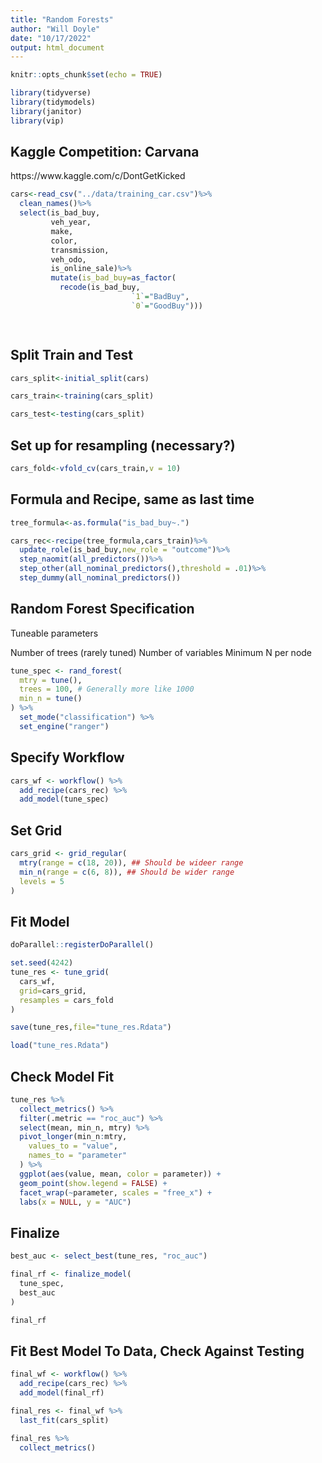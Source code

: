```yaml
---
title: "Random Forests"
author: "Will Doyle"
date: "10/17/2022"
output: html_document
---
```


```r
knitr::opts_chunk$set(echo = TRUE)
```


```r
library(tidyverse)
library(tidymodels)
library(janitor)
library(vip)
```

## Kaggle Competition: Carvana
https://www.kaggle.com/c/DontGetKicked

```r
cars<-read_csv("../data/training_car.csv")%>%
  clean_names()%>%
  select(is_bad_buy,
         veh_year,
         make,
         color,
         transmission,
         veh_odo,
         is_online_sale)%>%
         mutate(is_bad_buy=as_factor(
           recode(is_bad_buy,
                           `1`="BadBuy",
                           `0`="GoodBuy")))

  
```

## Split Train and Test

```r
cars_split<-initial_split(cars)

cars_train<-training(cars_split)

cars_test<-testing(cars_split)
```


## Set up for resampling (necessary?)

```r
cars_fold<-vfold_cv(cars_train,v = 10)
```

## Formula and Recipe, same as last time

```r
tree_formula<-as.formula("is_bad_buy~.")
```


```r
cars_rec<-recipe(tree_formula,cars_train)%>%
  update_role(is_bad_buy,new_role = "outcome")%>%
  step_naomit(all_predictors())%>%
  step_other(all_nominal_predictors(),threshold = .01)%>%
  step_dummy(all_nominal_predictors())
```


## Random Forest Specification

Tuneable parameters

Number of trees (rarely tuned)
Number of variables
Minimum N per node

```r
tune_spec <- rand_forest(
  mtry = tune(),
  trees = 100, # Generally more like 1000
  min_n = tune()
) %>%
  set_mode("classification") %>%
  set_engine("ranger")
```

## Specify Workflow

```r
cars_wf <- workflow() %>%
  add_recipe(cars_rec) %>%
  add_model(tune_spec)
```

## Set Grid

```r
cars_grid <- grid_regular(
  mtry(range = c(18, 20)), ## Should be wideer range
  min_n(range = c(6, 8)), ## Should be wider range
  levels = 5
)
```


## Fit Model

```r
doParallel::registerDoParallel()

set.seed(4242)
tune_res <- tune_grid(
  cars_wf,
  grid=cars_grid,
  resamples = cars_fold
)
```

```r
save(tune_res,file="tune_res.Rdata")
```

```r
load("tune_res.Rdata")
```


## Check Model Fit

```r
tune_res %>%
  collect_metrics() %>%
  filter(.metric == "roc_auc") %>%
  select(mean, min_n, mtry) %>%
  pivot_longer(min_n:mtry,
    values_to = "value",
    names_to = "parameter"
  ) %>%
  ggplot(aes(value, mean, color = parameter)) +
  geom_point(show.legend = FALSE) +
  facet_wrap(~parameter, scales = "free_x") +
  labs(x = NULL, y = "AUC")
```


## Finalize

```r
best_auc <- select_best(tune_res, "roc_auc")

final_rf <- finalize_model(
  tune_spec,
  best_auc
)

final_rf
```


## Fit Best Model To Data, Check Against Testing

```r
final_wf <- workflow() %>%
  add_recipe(cars_rec) %>%
  add_model(final_rf)

final_res <- final_wf %>%
  last_fit(cars_split)

final_res %>%
  collect_metrics()
```


